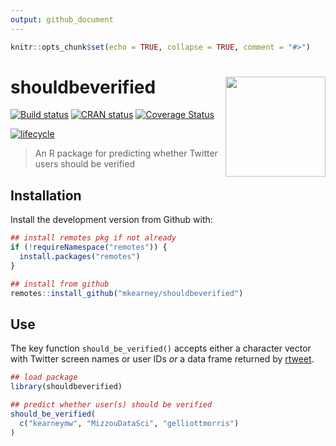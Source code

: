 ```yaml
---
output: github_document
---
```


<!-- README.md is generated from README.Rmd. Please edit that file -->

```r
knitr::opts_chunk$set(echo = TRUE, collapse = TRUE, comment = "#>")
```
# shouldbeverified <img src="man/figures/logo.png" width="160px" align="right" />

[![Build status](https://travis-ci.org/mkearney/shouldbeverified.svg?branch=master)](https://travis-ci.org/mkearney/shouldbeverified)
[![CRAN status](https://www.r-pkg.org/badges/version/shouldbeverified)](https://cran.r-project.org/package=shouldbeverified)
[![Coverage Status](https://codecov.io/gh/mkearney/shouldbeverified/branch/master/graph/badge.svg)](https://codecov.io/gh/mkearney/shouldbeverified?branch=master)

<!--#![Downloads](https://cranlogs.r-pkg.org/badges/shouldbeverified)
#![Downloads](https://cranlogs.r-pkg.org/badges/grand-total/shouldbeverified)-->
[![lifecycle](https://img.shields.io/badge/lifecycle-experimental-orange.svg)](https://www.tidyverse.org/lifecycle/#experimental)

> An R package for predicting whether Twitter users should be verified

## Installation

Install the development version from Github with:

``` r
## install remotes pkg if not already
if (!requireNamespace("remotes")) {
  install.packages("remotes")
}

## install from github
remotes::install_github("mkearney/shouldbeverified")
```

## Use

The key function `should_be_verified()` accepts either a character vector with
Twitter screen names or user IDs *or* a data frame returned by 
[rtweet](https://rtweet.info).

```r
## load package
library(shouldbeverified)

## predict whether user(s) should be verified
should_be_verified(
  c("kearneymw", "MizzouDataSci", "gelliottmorris")
)
```

